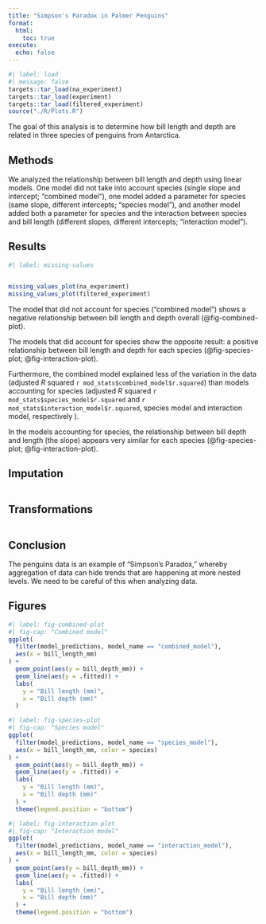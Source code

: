 ```yaml
---
title: "Simpson's Paradox in Palmer Penguins"
format:
  html:
    toc: true
execute: 
  echo: false
---
```


```r
#| label: load
#| message: false
targets::tar_load(na_experiment)
targets::tar_load(experiment)
targets::tar_load(filtered_experiment)
source("./R/Plots.R")
```

The goal of this analysis is to determine how bill length and depth are related in three species of penguins from Antarctica.

## Methods

We analyzed the relationship between bill length and depth using linear models. One model did not take into account species (single slope and intercept; "combined model"), one model added a parameter for species (same slope, different intercepts; "species model"), and another model added both a parameter for species and the interaction between species and bill length (different slopes, different intercepts; "interaction model").

## Results

```r
#| label: missing-values


missing_values_plot(na_experiment)
missing_values_plot(filtered_experiment)

```

The model that did not account for species ("combined model") shows a negative relationship between bill length and depth overall (@fig-combined-plot).

The models that did account for species show the opposite result: a positive relationship between bill length and depth for each species (@fig-species-plot; @fig-interaction-plot).

Furthermore, the combined model explained less of the variation in the data (adjusted *R* squared `r mod_stats$combined_model$r.squared`) than models accounting for species (adjusted *R* squared `r mod_stats$species_model$r.squared` and `r mod_stats$interaction_model$r.squared`, species model and interaction model, respectively ).

In the models accounting for species, the relationship between bill depth and length (the slope) appears very similar for each species (@fig-species-plot; @fig-interaction-plot).


## Imputation
```r

```


## Transformations

```r

```


## Conclusion

The penguins data is an example of "Simpson's Paradox," whereby aggregation of data can hide trends that are happening at more nested levels. We need to be careful of this when analyzing data.

## Figures

```r
#| label: fig-combined-plot
#| fig-cap: "Combined model"
ggplot(
  filter(model_predictions, model_name == "combined_model"),
  aes(x = bill_length_mm)
) +
  geom_point(aes(y = bill_depth_mm)) +
  geom_line(aes(y = .fitted)) +
  labs(
    y = "Bill length (mm)",
    x = "Bill depth (mm)"
  )
```

```r
#| label: fig-species-plot
#| fig-cap: "Species model"
ggplot(
  filter(model_predictions, model_name == "species_model"),
  aes(x = bill_length_mm, color = species)
) +
  geom_point(aes(y = bill_depth_mm)) +
  geom_line(aes(y = .fitted)) +
  labs(
    y = "Bill length (mm)",
    x = "Bill depth (mm)"
  ) +
  theme(legend.position = "bottom")
```

```r
#| label: fig-interaction-plot
#| fig-cap: "Interaction model"
ggplot(
  filter(model_predictions, model_name == "interaction_model"),
  aes(x = bill_length_mm, color = species)
) +
  geom_point(aes(y = bill_depth_mm)) +
  geom_line(aes(y = .fitted)) +
  labs(
    y = "Bill length (mm)",
    x = "Bill depth (mm)"
  ) +
  theme(legend.position = "bottom")
```